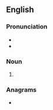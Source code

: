 {{also|Macs|mačs}}
==English==

===Pronunciation===
* {{IPA|en|/mæks/}}
* {{homophones|en|macks|max}}

===Noun===
{{head|en|noun form}}

# {{plural of|en|mac}}

===Anagrams===
* {{anagrams|en|a=acms|ACMs|CAMs|CASM|CSMA|M. A. Sc.|M.A.Sc.|MASc|SMAC|cams|masc|masc.|scam}}
